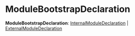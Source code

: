 
# ModuleBootstrapDeclaration

 **ModuleBootstrapDeclaration**: [InternalModuleDeclaration](../modules_sdk.InternalModuleDeclaration/page.mdx) \| [ExternalModuleDeclaration](../modules_sdk.ExternalModuleDeclaration/page.mdx)
